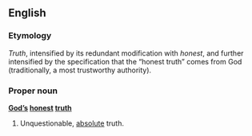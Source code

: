 ==English==

===Etymology===
''Truth'', intensified by its redundant modification with ''honest'', and further intensified by the specification that the “honest truth” comes from God (traditionally, a most trustworthy authority).

===Proper noun===
'''[[God]][['s|’s]] [[honest]] [[truth]]'''

# {{idiomatic}} Unquestionable, [[absolute]] truth.